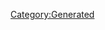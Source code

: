 {{Texts/Music
 |ID=73
 |MusicName=破滅の純情
 |OfficialName=破滅の純情
 |VocalName=ワルキューレ　美雲ΔJUNNA フレイアΔ鈴木みのり カナメΔ安野希世乃 レイナΔ東山奈央 マキナΔ西田望見
 |VocalNameLF=ワルキューレ　美雲ΔJUNNA　フレイアΔ鈴木みのり<br/>カナメΔ安野希世乃　レイナΔ東山奈央　マキナΔ西田望見
 |Description=作品：マクロスΔ<br/><br/>歌手：ワルキューレ<br/>　　　美雲ΔJUNNA　フレイアΔ鈴木みのり<br/>　　　カナメΔ安野希世乃　レイナΔ東山奈央<br/>　　　マキナΔ西田望見<br/><br/>作詞：西直紀<br/>作曲：コモリタミノル
 |BuyURL=http://recochoku.jp/song/S1003537107/single?ds=1004922849
 |StoryDesc=惑星ヴォルドールにて古代システム破壊のため行った<br/>戦術ライブだが、システムの暴走と異常な共鳴反応を<br/>起こすフレイアとハヤテのため、強制的に中断された。<br/><br/>しかし、遺跡との共鳴で覚醒した美雲は再び歌い始め、<br/>より共鳴を強めていく。そして、限界を超えた遺跡は…
 |StoryTitle=「システムが…暴走してる！」
 |BannerId=4
 |AnmStoreURL=https://anime.dmkt-sp.jp/animestore/ci_pc?workId=20867
}}
[[Category:Generated]]
